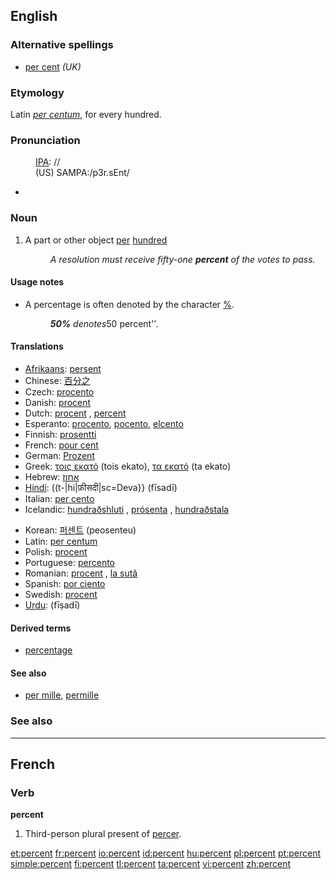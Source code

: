 ==English==

===Alternative spellings===
* [[per cent]] ''(UK)''

===Etymology===
Latin ''[[per centum]]'', for every hundred.

===Pronunciation===
:[[IPA]]: //
:(US) SAMPA:/p3r.sEnt/
*{{audio|en-us-percent.ogg|Audio (US)}}

===Noun===
{{en-noun|percent}}

# A part or other object [[per]] [[hundred]]
#: ''A resolution must receive fifty-one '''percent''' of the votes to pass.''

====Usage notes====
* A percentage is often denoted by the character [[%]].
*: '''''50%''' denotes ''50 percent''.

====Translations====
{{top}}
*[[Afrikaans]]: [[persent]]
*Chinese: [[百分之]]
* Czech: [[procento]] {{n}}
*Danish: [[procent]]
*Dutch: [[procent]] {{n}}, [[percent]] {{n}}
*Esperanto: [[procento]], [[pocento]], [[elcento]]
*Finnish: [[prosentti]]
*French: [[pour cent]]
*German: [[Prozent]] {{n}}
*Greek: [[τοις εκατό]] (tois ekato), [[τα εκατό]] (ta ekato)
*Hebrew: [[אחוז]]
*[[Hindi]]:  ((t-|hi|फ़ीसदी|sc=Deva}} (fīsadī)
*Italian: [[per cento]]
*Icelandic: [[hundraðshluti]] {{m}}, [[prósenta]] {{f}}, [[hundraðstala]] {{f}}
{{mid}}
*Korean: [[퍼센트]] (peosenteu)
*Latin: [[per centum]]
*Polish: [[procent]] {{m}}
*Portuguese: [[percento]]
*Romanian: [[procent]] {{n}}, [[la sută]]
*Spanish: [[por ciento]]
*Swedish: [[procent]] {{c}}
*[[Urdu]]:  {{t-|ur|جیصدی|sc=ur-Arab}} (fīṣadī)
{{bottom}}

====Derived terms====
* [[percentage]]

====See also====
*[[per mille]], [[permille]]

===See also===
{{Punctuation}}

----

==French==

===Verb===
'''percent'''

# Third-person plural present of [[percer]].

[[et:percent]]
[[fr:percent]]
[[io:percent]]
[[id:percent]]
[[hu:percent]]
[[pl:percent]]
[[pt:percent]]
[[simple:percent]]
[[fi:percent]]
[[tl:percent]]
[[ta:percent]]
[[vi:percent]]
[[zh:percent]]